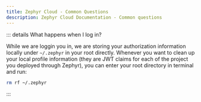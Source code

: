 ```yaml
---
title: Zephyr Cloud - Common Questions
description: Zephyr Cloud Documentation - Common questions
---
```


::: details What happens when I log in?

While we are loggin you in, we are storing your authorization information locally under `~/.zephyr` in your root directly. Whenever you want to clean up your local profile information (they are JWT claims for each of the project you deployed through Zephyr), you can enter your root directory in terminal and run:

```bash
rm rf ~/.zephyr
```

:::
